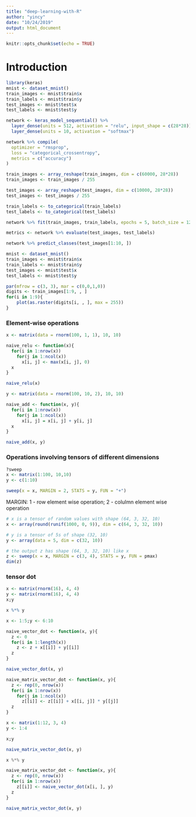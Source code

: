 ```yaml
---
title: "deep-learning-with-R"
author: "yincy"
date: "10/24/2019"
output: html_document
---
```


```r
knitr::opts_chunk$set(echo = TRUE)
```

# Introduction  
```r
library(keras)
mnist <- dataset_mnist() 
train_images <- mnist$train$x 
train_labels <- mnist$train$y 
test_images <- mnist$test$x 
test_labels <- mnist$test$y
```


```r
network <- keras_model_sequential() %>% 
  layer_dense(units = 512, activation = "relu", input_shape = c(28*28)) %>% 
  layer_dense(units = 10, activation = "softmax")
```


```r
network %>% compile(
  optimizer = "rmsprop",
  loss = "categorical_crossentropy",
  metrics = c("accuracy")
)
```


```r
train_images <- array_reshape(train_images, dim = c(60000, 28*28))
train_images <- train_images / 255

test_images <- array_reshape(test_images, dim = c(10000, 28*28))
test_images <- test_images / 255
```


```r
train_labels <- to_categorical(train_labels)
test_labels <- to_categorical(test_labels)
```


```r
network %>% fit(train_images, train_labels, epochs = 5, batch_size = 128)
```


```r
metrics <- network %>% evaluate(test_images, test_labels)
```

```r
network %>% predict_classes(test_images[1:10, ])
```


```r
mnist <- dataset_mnist() 
train_images <- mnist$train$x 
train_labels <- mnist$train$y 
test_images <- mnist$test$x 
test_labels <- mnist$test$y
```


```r
par(mfrow = c(3, 3), mar = c(0,0,1,0))
digits <- train_images[1:9, , ]
for(i in 1:9){
    plot(as.raster(digits[i, , ], max = 255))
}
```

### Element-wise operations  
```r
x <- matrix(data = rnorm(100, 1, 1), 10, 10)
```

```r
naive_relu <- function(x){
  for(i in 1:nrow(x))
    for(j in 1:ncol(x))
      x[i, j] <- max(x[i, j], 0)
  x
}
```

```r
naive_relu(x)
```

```r
y <- matrix(data = rnorm(100, 10, 2), 10, 10)
```


```r
naive_add <- function(x, y){
  for(i in 1:nrow(x))
    for(j in 1:ncol(x))
      x[i, j] = x[i, j] + y[i, j]
  x
}
```

```r
naive_add(x, y)
```


### Operations involving tensors of different dimensions  
```r
?sweep
x <- matrix(1:100, 10,10)
y <- c(1:10)
```

```r
sweep(x = x, MARGIN = 2, STATS = y, FUN = "+")
```

MARGIN: 1 - row element wise operation; 2 - colulmn element wise operation  


```r
# x is a tensor of random values with shape (64, 3, 32, 10)
x <- array(round(runif(1000, 0, 9)), dim = c(64, 3, 32, 10))

# y is a tensor of 5s of shape (32, 10)
y <- array(data = 5, dim = c(32, 10))

# the output z has shape (64, 3, 32, 10) like x
z <- sweep(x = x, MARGIN = c(3, 4), STATS = y, FUN = pmax)
dim(z)
```


### tensor dot  
```r
x <- matrix(rnorm(16), 4, 4)
y <- matrix(rnorm(16), 4, 4)
x;y
```

```r
x %*% y
```

```r
x <- 1:5;y <- 6:10

naive_vector_dot <- function(x, y){
  z <- 0
  for(i in 1:length(x))
    z <- z + x[[i]] + y[[i]]
  z
}
```

```r
naive_vector_dot(x, y)
```

```r
naive_matrix_vector_dot <- function(x, y){
  z <- rep(0, nrow(x))
  for(i in 1:nrow(x))
    for(j in 1:ncol(x))
      z[[i]] <- z[[i]] + x[[i, j]] * y[[j]]
  z
}
```

```r
x <- matrix(1:12, 3, 4)
y <- 1:4

x;y
```

```r
naive_matrix_vector_dot(x, y)
```


```rs
x %*% y
```


```r
naive_matrix_vector_dot <- function(x, y){
  z <- rep(0, nrow(x))
  for(i in 1:nrow(x))
    z[[i]] <- naive_vector_dot(x[i, ], y)
  z
}
```

```r
naive_matrix_vector_dot(x, y)
```

  


